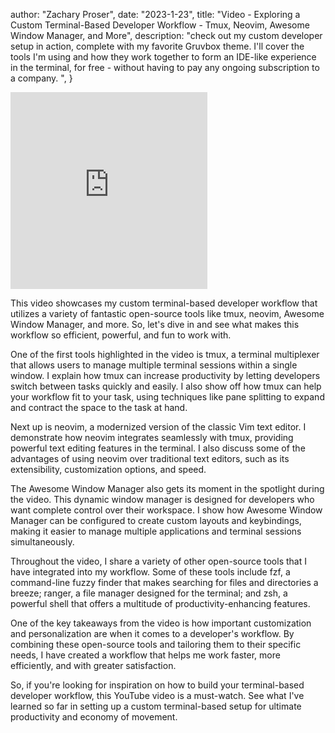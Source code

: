 
  author: "Zachary Proser",
  date: "2023-1-23",
  title: "Video - Exploring a Custom Terminal-Based Developer Workflow -  Tmux, Neovim, Awesome Window Manager, and More",
  description: "check out my custom developer setup in action, complete with my favorite Gruvbox theme. I'll cover the tools I'm using and how they work together to form an IDE-like experience in the terminal, for free - without having to pay any ongoing subscription to a company. ",
}


<iframe width="315" height="315" src="https://www.youtube.com/embed/04ris-7sFAw" title="YouTube video player" frameborder="0" allow="accelerometer; autoplay; clipboard-write; encrypted-media; gyroscope; picture-in-picture; web-share" allowfullscreen></iframe>

This video showcases my custom terminal-based developer workflow that utilizes a variety of fantastic open-source tools like tmux, neovim, Awesome Window Manager, and more. So, let's dive in and see what makes this workflow so efficient, powerful, and fun to work with.

One of the first tools highlighted in the video is tmux, a terminal multiplexer that allows users to manage multiple terminal sessions within a single window. I explain how tmux can increase productivity by letting developers switch between tasks quickly and easily. I also show off how tmux can help your workflow fit to your task, using techniques like pane splitting to expand and contract the space to the task at hand. 

Next up is neovim, a modernized version of the classic Vim text editor. I demonstrate how neovim integrates seamlessly with tmux, providing powerful text editing features in the terminal. I also discuss some of the advantages of using neovim over traditional text editors, such as its extensibility, customization options, and speed.

The Awesome Window Manager also gets its moment in the spotlight during the video. This dynamic window manager is designed for developers who want complete control over their workspace. I show how Awesome Window Manager can be configured to create custom layouts and keybindings, making it easier to manage multiple applications and terminal sessions simultaneously.

Throughout the video, I share a variety of other open-source tools that I have integrated into my workflow. Some of these tools include fzf, a command-line fuzzy finder that makes searching for files and directories a breeze; ranger, a file manager designed for the terminal; and zsh, a powerful shell that offers a multitude of productivity-enhancing features. 

One of the key takeaways from the video is how important customization and personalization are when it comes to a developer's workflow. By combining these open-source tools and tailoring them to their specific needs, I have created a workflow that helps me work faster, more efficiently, and with greater satisfaction.

So, if you're looking for inspiration on how to build your terminal-based developer workflow, this YouTube video is a must-watch. See what I've learned so far in setting up a custom terminal-based setup for ultimate productivity and economy of movement. 
